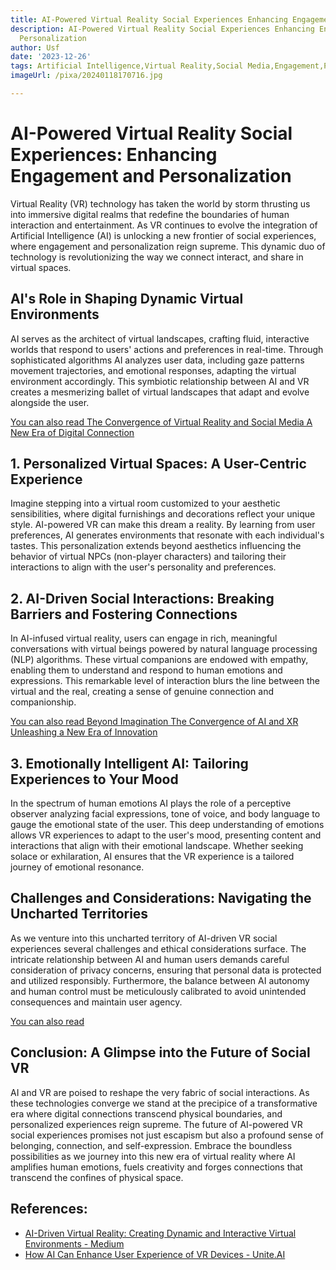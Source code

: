 ```yaml
---
title: AI-Powered Virtual Reality Social Experiences Enhancing Engagement and Personalization
description: AI-Powered Virtual Reality Social Experiences Enhancing Engagement and
  Personalization
author: Usf
date: '2023-12-26'
tags: Artificial Intelligence,Virtual Reality,Social Media,Engagement,Personalization
imageUrl: /pixa/20240118170716.jpg

---
```

# AI-Powered  Virtual Reality Social Experiences: Enhancing Engagement and Personalization

Virtual Reality (VR) technology has taken the world by storm thrusting us into immersive digital realms that redefine the boundaries of  human interaction and entertainment. As VR continues to evolve the integration of Artificial Intelligence (AI) is unlocking a new frontier of social experiences, where engagement and personalization reign supreme.  This dynamic duo of  technology is revolutionizing  the  way we connect interact, and share  in virtual spaces.

##  AI's Role in Shaping  Dynamic Virtual Environments

AI serves as the architect of virtual landscapes, crafting fluid, interactive worlds that respond to users' actions and preferences  in  real-time.  Through  sophisticated algorithms AI analyzes  user data, including gaze patterns movement  trajectories, and emotional responses, adapting the virtual environment accordingly.  This symbiotic relationship between AI and VR creates a  mesmerizing ballet  of virtual landscapes that adapt and evolve alongside  the user.

[You can also read The Convergence of  Virtual Reality and Social Media A New Era of Digital  Connection](The%20Convergence%20of%20Virtual%20Reality%20and%20Social%20Media%20A%20New%20Era%20of%20Digital%20Connection)


## 1. Personalized Virtual Spaces: A User-Centric Experience

Imagine stepping into a virtual room customized  to  your aesthetic sensibilities, where digital furnishings and decorations reflect your unique style. AI-powered VR can make this dream a reality. By learning from user preferences, AI generates environments that resonate with each individual's tastes. This personalization  extends beyond aesthetics  influencing the behavior of virtual  NPCs (non-player characters) and tailoring their interactions to align with the user's personality and preferences.

## 2. AI-Driven Social Interactions: Breaking Barriers and Fostering  Connections

In AI-infused virtual reality, users can engage in rich, meaningful conversations with virtual  beings powered by natural language processing (NLP) algorithms. These virtual companions are  endowed with empathy, enabling them to understand and respond to human emotions and expressions. This  remarkable level of  interaction blurs the line between the virtual and the real, creating a sense of genuine connection and companionship.

[You can also read Beyond Imagination The Convergence of  AI and XR Unleashing a New  Era of Innovation](Beyond%20Imagination%20The%20Convergence%20of%20AI%20and%20XR%20Unleashing%20a%20New%20Era%20of%20Innovation)


## 3. Emotionally Intelligent AI: Tailoring Experiences to Your Mood

In the spectrum of human emotions AI  plays  the role of a perceptive observer analyzing facial expressions, tone of voice, and body language to gauge the emotional state of the user. This deep  understanding of emotions allows VR  experiences to adapt to the user's mood, presenting content and interactions that align with their emotional landscape. Whether seeking  solace or exhilaration, AI ensures that the VR experience is a tailored journey of emotional  resonance.

## Challenges and Considerations: Navigating the Uncharted Territories

As we  venture into  this uncharted territory of AI-driven VR social  experiences several challenges and ethical considerations surface. The intricate relationship between AI  and human users demands careful consideration of privacy concerns, ensuring that personal data is protected and utilized responsibly. Furthermore, the balance between AI autonomy and human control must be meticulously  calibrated to avoid unintended consequences and maintain user agency.

[You can also  read ]()


## Conclusion: A Glimpse  into the Future of Social VR

AI and VR are poised to reshape the very fabric of social interactions. As these technologies converge we stand at the precipice of  a transformative era where digital connections transcend physical boundaries,  and personalized  experiences reign supreme. The future of  AI-powered VR social experiences promises not just escapism but  also a profound sense of belonging,  connection, and self-expression. Embrace the boundless possibilities as we journey into this new era of virtual reality where AI amplifies human emotions, fuels  creativity and  forges connections that  transcend the confines of physical  space.

## References:
- [AI-Driven Virtual Reality: Creating Dynamic and Interactive Virtual Environments - Medium](https://medium.com/@shomariccrockett/ai-driven-virtual-reality-creating-dynamic-and-interactive-virtual-environments-6137fbfd2d2d)
- [How AI Can Enhance User Experience of VR Devices - Unite.AI](https://www.unite.ai/how-ai-can-enhance-user-experience-of-vr-devices/)
